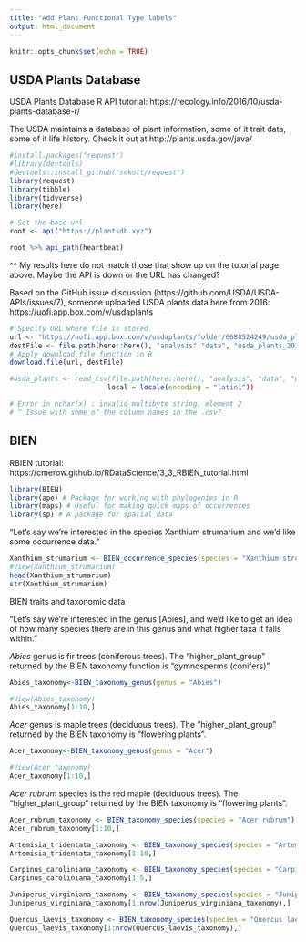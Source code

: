 ```yaml
---
title: "Add Plant Functional Type labels"
output: html_document
---
```


```r
knitr::opts_chunk$set(echo = TRUE)
```

## USDA Plants Database

USDA Plants Database R API tutorial: https://recology.info/2016/10/usda-plants-database-r/ 

The USDA maintains a database of plant information, some of it trait data, some of it life history. Check it out at http://plants.usda.gov/java/

```r
#install.packages("request")
#library(devtools)
#devtools::install_github("sckott/request")
library(request)
library(tibble)
library(tidyverse)
library(here)
```

```r
# Set the base url
root <- api("https://plantsdb.xyz")

root %>% api_path(heartbeat)
```

^^ My results here do not match those that show up on the tutorial page above. Maybe the API is down or the URL has changed? 

Based on the GitHub issue discussion (https://github.com/USDA/USDA-APIs/issues/7), someone uploaded USDA plants data here from 2016: https://uofi.app.box.com/v/usdaplants

```r
# Specify URL where file is stored 
url <- "https://uofi.app.box.com/v/usdaplants/folder/6688524249/usda_plants_20160713.csv"
destFile <- file.path(here::here(), "analysis","data", "usda_plants_20160713.csv")
# Apply download.file function in R
download.file(url, destFile)
```

```r
#usda_plants <- read_csv(file.path(here::here(), "analysis", "data", "usda_plants_20160713.csv"),
                        local = locale(encoding = "latin1"))

# Error in nchar(x) : invalid multibyte string, element 2
# ^ Issue with some of the column names in the .csv? 
```



## BIEN 

RBIEN tutorial: https://cmerow.github.io/RDataScience/3_3_RBIEN_tutorial.html

```r
library(BIEN)
library(ape) # Package for working with phylogenies in R
library(maps) # Useful for making quick maps of occurrences
library(sp) # A package for spatial data
```

"Let’s say we’re interested in the species Xanthium strumarium and we’d like some occurrence data."

```r
Xanthium_strumarium <- BIEN_occurrence_species(species = "Xanthium strumarium")
#View(Xanthium_strumarium)
head(Xanthium_strumarium)
str(Xanthium_strumarium)
```


BIEN traits and taxonomic data

"Let’s say we’re interested in the genus [Abies], and we’d like to get an idea of how many species there are in this genus and what higher taxa it falls within."

*Abies* genus is fir trees (coniferous trees). The "higher_plant_group" returned by the BIEN taxonomy function is "gymnosperms (conifers)"

```r
Abies_taxonomy<-BIEN_taxonomy_genus(genus = "Abies")

#View(Abies_taxonomy)
Abies_taxonomy[1:10,]
```

*Acer* genus is maple trees (deciduous trees). The "higher_plant_group" returned by the BIEN taxonomy is "flowering plants".

```r
Acer_taxonomy<-BIEN_taxonomy_genus(genus = "Acer")

#View(Acer_taxonomy)
Acer_taxonomy[1:10,]
```
*Acer rubrum* species is the red maple (deciduous trees). The "higher_plant_group" returned by the BIEN taxonomy is "flowering plants".

```r
Acer_rubrum_taxonomy <- BIEN_taxonomy_species(species = "Acer rubrum")
Acer_rubrum_taxonomy[1:10,]
```
```r
Artemisia_tridentata_taxonomy <- BIEN_taxonomy_species(species = "Artemisia tridentata")
Artemisia_tridentata_taxonomy[1:10,]
```
```r
Carpinus_caroliniana_taxonomy <- BIEN_taxonomy_species(species = "Carpinus caroliniana")
Carpinus_caroliniana_taxonomy[1:5,]
```

```r
Juniperus_virginiana_taxonomy <- BIEN_taxonomy_species(species = "Juniperus virginiana")
Juniperus_virginiana_taxonomy[1:nrow(Juniperus_virginiana_taxonomy),]
```
```r
Quercus_laevis_taxonomy <- BIEN_taxonomy_species(species = "Quercus laevis")
Quercus_laevis_taxonomy[1:nrow(Quercus_laevis_taxonomy),]
```


